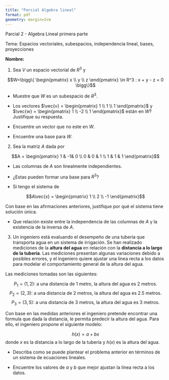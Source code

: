 ```yaml
---
title: "Parcial Algebra lineal"
format: pdf
geometry: margin=2cm
---
```

Parcial 2 - Algebra Lineal primera parte

Tema: Espacios vectoriales, subespacios, independencia lineal, bases, proyecciones



**Nombre:**

1. Sea $V$ un espacio vectorial de $R^3$ y 

$$W=\bigg\{ \begin{pmatrix} x \\ y \\ z \end{pmatrix} \in R^3 : x + y - z = 0 \bigg\}$$


  + Muestre que $W$ es un subespacio de $R^3$.


  + Los vectores $\vec{v} = \begin{pmatrix} 1 \\ 1 \\ 1 \end{pmatrix}$ y $\vec{w} = \begin{pmatrix} 1 \\ -2 \\ 1 \end{pmatrix}$ están en $W$? Justifique su respuesta.

  + Encuentre un vector que no este en $W$.

  + Encuentre una base para $W$.



2. Sea la matriz $A$ dada por

$$A = \begin{pmatrix} 1 & -1& 0 \\ 0 & 0 & 1 \\ 1 & 1 & 1 \end{pmatrix}$$

+ Las columnas de $A$ son linealmente independientes.

+ ¿Estas pueden formar una base para $R^3$?

+ Si tengo el sistema de

$$A\vec{x} = \begin{pmatrix} 1 \\ 2 \\ -1 \end{pmatrix}$$

 Con base en las afirmaciones anteriores, justifique por qué el sistema tiene solución única.

+ Que relación existe entre la independencia de las columnas de $A$ y la existencia de la inversa de $A$.

\newpage 

3. Un ingeniero está evaluando el desempeño de una tubería que transporta agua en un sistema de irrigación. Se han realizado mediciones de la **altura del agua** en relación con la **distancia a lo largo de la tubería**. Las mediciones presentan algunas variaciones debido a posibles errores, y el ingeniero quiere ajustar una línea recta a los datos para modelar el comportamiento general de la altura del agua.

  Las mediciones tomadas son las siguientes:

$$
P_1 = (1, 2): \ \text{a una distancia de 1 metro, la altura del agua es 2 metros.}
$$
$$
P_2 = (2, 3): \ \text{a una distancia de 2 metros, la altura del agua es 2.5 metros.}
$$
$$
P_3 = (3, 5): \ \text{a una distancia de 3 metros, la altura del agua es 3 metros.}
$$


Con base en las medidas anteriores el ingeniero pretende encontrar una formula que dada la distancia, le permita predecir la altura del agua. Para ello, el ingeniero propone el siguiente modelo:

$$ h(x) = a + bx $$
 donde $x$ es la distancia a lo largo de la tubería y $h(x)$ es la altura del agua.

+ Describa como se puede plantear el problema anterior en términos de un sistema de ecuaciones lineales.

+ Encuentre los valores de $a$ y $b$ que mejor ajustan la línea recta a los datos.

